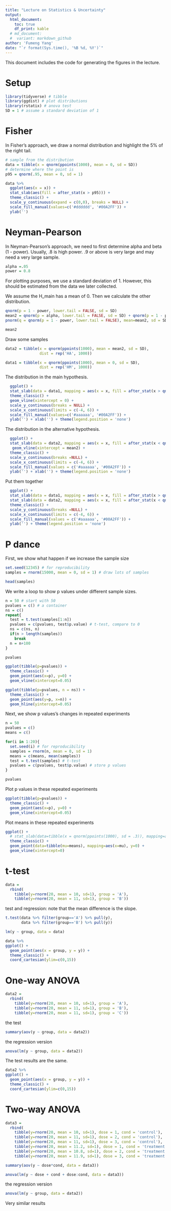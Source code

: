 ```yaml
---
title: "Lecture on Statistics & Uncertainty"
output: 
  html_document: 
    toc: true
    df_print: kable
  # md_document:
  #  variant: markdown_github
author: 'Fumeng Yang'
date: "`r format(Sys.time(), '%B %d, %Y')`"
---
```


This document includes the code for generating the figures in the lecture.


# Setup

```r
library(tidyverse) # tibble
library(ggdist) # plot distributions
library(rstatix) # anova test
SD = 1 # assume a standard deviation of 1
```


# Fisher 

In Fisher's approach, we draw a normal distribution and highlight the 5% of the right tail. 

```r
# sample from the distribution
data = tibble(x = qnorm(ppoints(1000), mean = 0, sd = SD))
# determine where the point is
p95 = qnorm(.95, mean = 0, sd = 1)
```


```r
data %>% 
  ggplot(aes(x = x)) +
  stat_slab(aes(fill = after_stat(x > p95))) +
  theme_classic() + 
  scale_y_continuous(expand = c(0,0), breaks = NULL) + 
  scale_fill_manual(values=c('#dddddd', '#00A2FF')) + 
  ylab('') 
```

# Neyman-Pearson

In Neyman-Pearson's approach, we need to first determine alpha and beta (1 - power). Usually, .8 is high power. .9 or above is very large and may need a very large sample.

```r
alpha =.05
power = 0.8
```

For plotting purposes, we use a standard deviation of 1. However, this should be estimated from the data we later collected.

We assume the H_main has a mean of 0. Then we calculate the other distribution.

```r
qnorm(p = 1 - power, lower.tail = FALSE, sd = SD)
mean2 = qnorm(p = alpha, lower.tail = FALSE, sd = SD) + qnorm(p = 1 - power, lower.tail = FALSE, sd = SD)
pnorm(q = qnorm(p = 1 - power, lower.tail = FALSE), mean=mean2, sd = SD)

mean2
```

Draw some samples

```r
data2 = tibble(x = qnorm(ppoints(1000), mean = mean2, sd = SD),
               dist = rep('HA', 1000))

data1 = tibble(x = qnorm(ppoints(1000), mean = 0, sd = SD),
               dist = rep('HM', 1000))
```

The distribution in the main hypothesis. 

```r
  ggplot() +
  stat_slab(data = data1, mapping = aes(x = x, fill = after_stat(x > qnorm(.05, lower.tail = FALSE, sd = SD)))) +
  theme_classic() + 
  geom_vline(xintercept = 0) + 
  scale_y_continuous(breaks = NULL) + 
  scale_x_continuous(limits = c(-4, 6)) +
  scale_fill_manual(values=c('#aaaaaa', '#00A2FF')) + 
  ylab('') + xlab('') + theme(legend.position = 'none') 
```

The distribution in the alternative hypothesis. 

```r
  ggplot() +
  stat_slab(data = data2, mapping = aes(x = x, fill = after_stat(x < qnorm(.2, lower.tail = TRUE, mean = mean2, sd = SD)))) +
   geom_vline(xintercept = mean2) + 
  theme_classic() + 
  scale_y_continuous(breaks =NULL) + 
  scale_x_continuous(limits = c(-4, 6)) +
  scale_fill_manual(values = c('#aaaaaa', '#00A2FF')) + 
  ylab('') + xlab('') + theme(legend.position = 'none') 
```

Put them together


```r
  ggplot() +
  stat_slab(data = data1, mapping = aes(x = x, fill = after_stat(x > qnorm(.05, lower.tail = FALSE, sd = SD))), alpha = .5) +
  stat_slab(data = data2, mapping = aes(x = x, fill = after_stat(x < qnorm(.2, lower.tail = TRUE, mean = mean2, sd = SD))), alpha = .5) +
  theme_classic() + 
  scale_y_continuous(breaks =NULL) + 
  scale_x_continuous(limits = c(-4, 6)) + 
  scale_fill_manual(values = c('#aaaaaa', '#00A2FF')) + 
  ylab('') + theme(legend.position = 'none')
```


# P dance

First, we show what happen if we increase the sample size

```r
set.seed(12345) # for reproducibility
samples = rnorm(15000, mean = 0, sd = 1) # draw lots of samples
```

```r
head(samples)
```

We write a loop to show p values under different sample sizes.

```r

n = 50 # start with 50
pvalues = c() # a container
ns = c()
repeat{
  test = t.test(samples[1:n]) 
  pvalues = c(pvalues, test$p.value) # t-test, compare to 0
  ns = c(ns, n)
  if(n > length(samples))
    break
  n = n+100
}

```

```r
pvalues
```


```r
ggplot(tibble(p=pvalues)) +
  theme_classic() + 
  geom_point(aes(x=p), y=0) +
  geom_vline(xintercept=0.05) 
```

```r
ggplot(tibble(p=pvalues, n = ns)) +
  theme_classic() + 
  geom_point(aes(y=p, x=n)) +
  geom_hline(yintercept=0.05) 
```

Next, we show p values's changes in repeated experiments

```r

n = 50
pvalues = c()
means = c()

for(i in 1:20){
  set.seed(i) # for reproducibility
  samples = rnorm(n, mean = 0, sd = 1)
  means = c(means, mean(samples))
  test = t.test(samples) # t-test
  pvalues = c(pvalues, test$p.value) # store p values
}

```

```r
pvalues
```

Plot p values in these repeated experiments

```r
ggplot(tibble(p=pvalues)) +
  theme_classic() + 
  geom_point(aes(x=p), y=0) +
  geom_vline(xintercept=0.05)
```

Plot means in these repeated experiments

```r
ggplot() +
  # stat_slab(data=tibble(x = qnorm(ppoints(1000), sd = .3)), mapping=aes(x=x), alpha = .5) + 
  theme_classic() + 
  geom_point(data=tibble(mu=means), mapping=aes(x=mu), y=0) +
  geom_vline(xintercept=0)
```




# t-test

```r
data = 
  rbind(
    tibble(y=rnorm(20, mean = 10, sd=1), group = 'A'),
    tibble(y=rnorm(20, mean = 11, sd=1), group = 'B'))
```

test and regression: note that the mean difference is the slope.

```r
t.test(data %>% filter(group=='A') %>% pull(y), 
       data %>% filter(group=='B') %>% pull(y))

lm(y ~ group, data = data)

```


```r
data %>% 
ggplot() + 
  geom_point(aes(x = group, y = y)) +
  theme_classic() +
  coord_cartesian(ylim=c(0,15))
```

# One-way ANOVA

```r
data2 = 
  rbind(
    tibble(y=rnorm(20, mean = 10, sd=1), group = 'A'),
    tibble(y=rnorm(20, mean = 11, sd=1), group = 'B'),
    tibble(y=rnorm(20, mean = 11, sd=1), group = 'C'))
```

the test

```r
summary(aov(y ~ group, data = data2))
```

the regression version

```r
anova(lm(y ~ group, data = data2))
```

The test results are the same.


```r
data2 %>% 
ggplot() + 
  geom_point(aes(x = group, y = y)) +
  theme_classic() +
  coord_cartesian(ylim=c(0,15))
```

# Two-way ANOVA


```r
data3 = 
  rbind(
    tibble(y=rnorm(20, mean = 10, sd=1), dose = 1, cond = 'control'),
    tibble(y=rnorm(20, mean = 11, sd=1), dose = 2, cond = 'control'),
    tibble(y=rnorm(20, mean = 11, sd=1), dose = 3, cond = 'control'),
    tibble(y=rnorm(20, mean = 11.2, sd=1), dose = 1, cond = 'treatment'),
    tibble(y=rnorm(20, mean = 10.8, sd=1), dose = 2, cond = 'treatment'),
    tibble(y=rnorm(20, mean = 11.9, sd=1), dose = 3, cond = 'treatment'))
```


```r
summary(aov(y ~ dose*cond, data = data3))
```


```r
anova(lm(y ~ dose + cond + dose:cond, data = data3))
```

the regression version

```r
anova(lm(y ~ group, data = data2))
```

Very similar results
